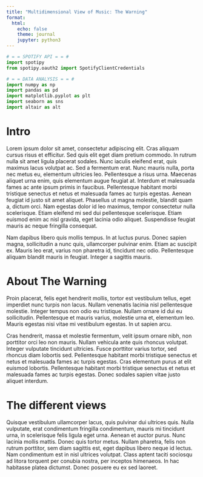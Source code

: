 ```yaml
---
title: "Multidimensional View of Music: The Warning"
format:
  html:
    echo: false
    theme: journal
    jupyter: python3    
---
```


```python
# = = SPOTIFY API = = #
import spotipy
from spotipy.oauth2 import SpotifyClientCredentials

# = = DATA ANALYSIS = = #
import numpy as np
import pandas as pd
import matplotlib.pyplot as plt
import seaborn as sns
import altair as alt
```

# Intro

Lorem ipsum dolor sit amet, consectetur adipiscing elit. Cras aliquam cursus risus et efficitur. Sed quis elit eget diam pretium commodo. In rutrum nulla sit amet ligula placerat sodales. Nunc iaculis eleifend erat, quis maximus lacus volutpat ac. Sed a fermentum erat. Nunc mauris nulla, porta nec metus eu, elementum ultricies leo. Pellentesque a risus urna. Maecenas aliquet urna enim, quis elementum augue feugiat at. Interdum et malesuada fames ac ante ipsum primis in faucibus. Pellentesque habitant morbi tristique senectus et netus et malesuada fames ac turpis egestas. Aenean feugiat id justo sit amet aliquet. Phasellus ut magna molestie, blandit quam a, dictum orci. Nam egestas dolor id leo maximus, tempor consectetur nulla scelerisque. Etiam eleifend mi sed dui pellentesque scelerisque. Etiam euismod enim ac nisl gravida, eget lacinia odio aliquet. Suspendisse feugiat mauris ac neque fringilla consequat.

Nam dapibus libero quis mollis tempus. In at luctus purus. Donec sapien magna, sollicitudin a nunc quis, ullamcorper pulvinar enim. Etiam ac suscipit ex. Mauris leo erat, varius non pharetra id, tincidunt nec odio. Pellentesque aliquam blandit mauris in feugiat. Integer a sagittis mauris.

# About The Warning

Proin placerat, felis eget hendrerit mollis, tortor est vestibulum tellus, eget imperdiet nunc turpis non lacus. Nullam venenatis lacinia nisl pellentesque molestie. Integer tempus non odio eu tristique. Nullam ornare id dui eu sollicitudin. Pellentesque et mauris varius, molestie urna et, elementum leo. Mauris egestas nisi vitae mi vestibulum egestas. In ut sapien arcu.

Cras hendrerit, massa et molestie fermentum, velit ipsum ornare nibh, non porttitor orci leo non mauris. Nullam vehicula ante quis rhoncus volutpat. Integer vulputate tincidunt ultricies. Fusce porttitor varius tortor, sed rhoncus diam lobortis sed. Pellentesque habitant morbi tristique senectus et netus et malesuada fames ac turpis egestas. Cras elementum purus at elit euismod lobortis. Pellentesque habitant morbi tristique senectus et netus et malesuada fames ac turpis egestas. Donec sodales sapien vitae justo aliquet interdum.

# The different views

Quisque vestibulum ullamcorper lacus, quis pulvinar dui ultrices quis. Nulla vulputate, erat condimentum fringilla condimentum, mauris mi tincidunt urna, in scelerisque felis ligula eget urna. Aenean et auctor purus. Nunc lacinia mollis mattis. Donec quis tortor metus. Nullam pharetra, felis non rutrum porttitor, sem diam sagittis est, eget dapibus libero neque id lectus. Nam condimentum est in nisl ultrices volutpat. Class aptent taciti sociosqu ad litora torquent per conubia nostra, per inceptos himenaeos. In hac habitasse platea dictumst. Donec posuere eu ex sed laoreet.